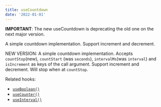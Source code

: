 ```yaml
---
title: useCountdown
date: '2022-01-01'
---
```


**IMPORTANT**: The new useCountdown is deprecating the old one on the next major version.

A simple countdown implementation. Support increment and decrement.

NEW VERSION: A simple countdown implementation. Accepts `countStop`(new), `countStart` (was `seconds`), `intervalMs`(was `interval`) and `isIncrement` as keys of the call argument. Support increment and decrement. Will stop when at `countStop`.

Related hooks:

- [`useBoolean()`](/react-hook/use-boolean)
- [`useCounter()`](/react-hook/use-counter)
- [`useInterval()`](/react-hook/use-interval)
